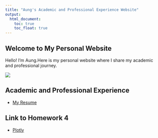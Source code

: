 ```yaml
---
title: "Aung's Academic and Professional Experience Website"
output: 
  html_document:
    toc: true
    toc_float: true
---
```


## Welcome to My Personal Website

Hello! I'm Aung.Here is my personal website where I share my academic and professional journey.

![](https://media.giphy.com/media/H7kfFDvD9HSYGRbvid/giphy.gif)

## Academic and Professional Experience

* [My Resume](Aung Resume.pdf)

## Link to Homework 4

* [Plotly](plotly.html)